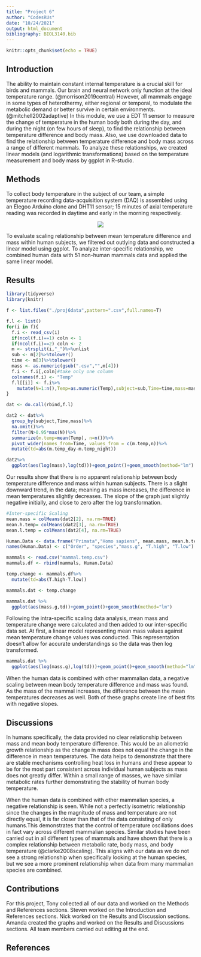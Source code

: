 ```yaml
---
title: "Project 6"
author: "CodesRUs"
date: "10/24/2021"
output: html_document
bibliography: BIOL3140.bib
---
```


```r
knitr::opts_chunk$set(echo = TRUE)
```

## Introduction
The ability to maintain constant internal temperature is a crucial skill for birds and mammals. Our brain and neural network only function at the ideal temperature range. (@morrison2019central) However, all mammals engage in some types of heterothermy, either regional or temporal, to modulate the metabolic demand or better survive in certain environments.(@mitchell2002adaptive) In this module, we use a EDT 11 sensor to measure the change of temperature in the human body both during the day, and during the night (on few hours of sleep), to find the relationship between temperature difference and body mass. Also, we use downloaded data to find the relationship between temperature difference and body mass across a range of different mammals. To analyze these relationships, we created linear models (and logarithmic transformations) based on the temperature measurement and body mass by ggplot in R-studio. 

## Methods
To collect body temperature in the subject of our team, a simple temperature recording data-acquisition system (DAQ) is assembled using an Elegoo Arduino clone and DHT11 sensor; 15 minutes of axial temperature reading was recorded in daytime and early in the morning respectively. 

<center>
![](humantempflux.png)  
</center>

To evaluate scaling relationship between mean temperature difference and mass within human subjects, we filtered out outlying data and constructed a linear model using ggplot. To analyze inter-specific relationship, we combined human data with 51 non-human mammals data and applied the same linear model.

## Results
```r
library(tidyverse)
library(knitr)
```

```r
f <- list.files("./proj6data",pattern=".csv",full.names=T)

f.l <- list()
for(i in f){
  f.i <- read_csv(i)
  if(ncol(f.i)==1) coln <- 1
  if(ncol(f.i)==2) coln <- 2
  m <- strsplit(i,"_")%>%unlist
  sub <- m[2]%>%tolower()
  time <- m[3]%>%tolower()
  mass <- as.numeric(gsub(".csv","",m[4]))
  f.i <- f.i[,coln]#take only one column
  colnames(f.i) <- "Temp"
  f.l[[i]] <- f.i%>%
    mutate(N=1:n(),Temp=as.numeric(Temp),subject=sub,Time=time,mass=mass)
}

dat <- do.call(rbind,f.l)
```


```r

dat2 <- dat%>%
  group_by(subject,Time,mass)%>%
  na.omit()%>%
  filter(N>0.95*max(N))%>%
  summarize(m.temp=mean(Temp), n=n())%>%
  pivot_wider(names_from=Time, values_from = c(m.temp,n))%>%
  mutate(td=abs(m.temp_day-m.temp_night))

dat2%>%
  ggplot(aes(log(mass),log(td)))+geom_point()+geom_smooth(method="lm")
```

Our results show that there is no apparent relationship between body temperature difference and mass within human subjects.  There is a slight downward trend, in the data; meaning as mass increases, the difference in mean temperatures slightly decreases. The slope of the graph just slightly negative initially, and close to zero after the log transformation. 

```r
#Inter-specific Scaling
mean.mass = colMeans(dat2[2], na.rm=TRUE)
mean.h.temp= colMeans(dat2[3], na.rm=TRUE)
mean.l.temp = colMeans(dat2[4], na.rm=TRUE)

Human.Data <- data.frame("Primata","Homo sapiens", mean.mass, mean.h.temp, mean.l.temp)
names(Human.Data) <- c("Order", "species","mass.g", "T.high", "T.low")

mammals <- read.csv("mammal.temp.csv")
mammals.df <- rbind(mammals, Human.Data)

temp.change <- mammals.df%>%
  mutate(td=abs(T.high-T.low))

mammals.dat <- temp.change

mammals.dat %>%
  ggplot(aes(mass.g,td))+geom_point()+geom_smooth(method="lm")
```

Following the intra-specific scaling data analysis, mean mass and temperature change were calculated and then added to our inter-specific data set. At first, a linear model representing mean mass values against mean temperature change values was conducted. This representation doesn't allow for accurate understandings so the data was then log transformed.

```r

mammals.dat %>%
  ggplot(aes(log(mass.g),log(td)))+geom_point()+geom_smooth(method="lm")

```

When the human data is combined with other mammalian data, a negative scaling between mean body temperature difference and mass was found. As the mass of the mammal increases, the difference between the mean temperatures decreases as well. Both of these graphs create line of best fits with negative slopes. 


## Discussions

In humans specifically, the data provided no clear relationship between mass and mean body temperature difference. This would be an allometric growth relationship as the change in mass does not equal the change in the difference in mean temperatures. The data helps to demonstrate that there are stable mechanisms controlling heat loss in humans and these appear to be for the most part consistent across individual human subjects as mass does not greatly differ. Within a small range of masses, we have similar metabolic rates further demonstrating the stability of human body temperature.


When the human data is combined with other mammalian species, a negative relationship is seen. While not a perfectly isometric relationship since the changes in the magnitude of mass and temperature are not directly equal, it is far closer than that of the data consisting of only humans.This demonstrates that the control of temperature oscillations does in fact vary across different mammalian species. Similar studies have been carried out in all different types of mammals and have shown that there is a complex relationship between metabolic rate, body mass, and body temperature (@clarke2008scaling). This aligns with our data as we do not see a strong relationship when specifically looking at the human species, but we see a more prominent relationship when data from many mammalian species are combined. 


## Contributions
For this project, Tony collected all of our data and worked on the Methods and References sections. Steven worked on the Introduction and References sections. Nick worked on the Results and Discussion sections. Amanda created the graphs and worked on the Results and Discussions sections. All team members carried out editing at the end.

## References

